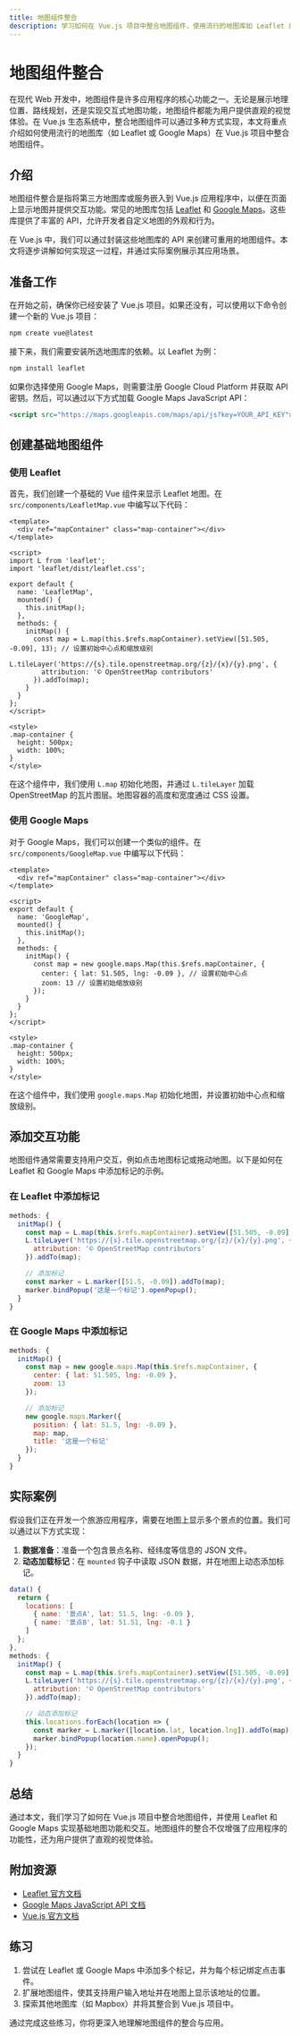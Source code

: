 ```yaml
---
title: 地图组件整合
description: 学习如何在 Vue.js 项目中整合地图组件，使用流行的地图库如 Leaflet 或 Google Maps，并实现交互式地图功能。
---
```


# 地图组件整合

在现代 Web 开发中，地图组件是许多应用程序的核心功能之一。无论是展示地理位置、路线规划，还是实现交互式地图功能，地图组件都能为用户提供直观的视觉体验。在 Vue.js 生态系统中，整合地图组件可以通过多种方式实现，本文将重点介绍如何使用流行的地图库（如 Leaflet 或 Google Maps）在 Vue.js 项目中整合地图组件。

## 介绍

地图组件整合是指将第三方地图库或服务嵌入到 Vue.js 应用程序中，以便在页面上显示地图并提供交互功能。常见的地图库包括 [Leaflet](https://leafletjs.com/) 和 [Google Maps](https://developers.google.com/maps)。这些库提供了丰富的 API，允许开发者自定义地图的外观和行为。

在 Vue.js 中，我们可以通过封装这些地图库的 API 来创建可重用的地图组件。本文将逐步讲解如何实现这一过程，并通过实际案例展示其应用场景。

## 准备工作

在开始之前，确保你已经安装了 Vue.js 项目。如果还没有，可以使用以下命令创建一个新的 Vue.js 项目：

```bash
npm create vue@latest
```

接下来，我们需要安装所选地图库的依赖。以 Leaflet 为例：

```bash
npm install leaflet
```

如果你选择使用 Google Maps，则需要注册 Google Cloud Platform 并获取 API 密钥。然后，可以通过以下方式加载 Google Maps JavaScript API：

```html
<script src="https://maps.googleapis.com/maps/api/js?key=YOUR_API_KEY"></script>
```

## 创建基础地图组件

### 使用 Leaflet

首先，我们创建一个基础的 Vue 组件来显示 Leaflet 地图。在 `src/components/LeafletMap.vue` 中编写以下代码：

```vue
<template>
  <div ref="mapContainer" class="map-container"></div>
</template>

<script>
import L from 'leaflet';
import 'leaflet/dist/leaflet.css';

export default {
  name: 'LeafletMap',
  mounted() {
    this.initMap();
  },
  methods: {
    initMap() {
      const map = L.map(this.$refs.mapContainer).setView([51.505, -0.09], 13); // 设置初始中心点和缩放级别
      L.tileLayer('https://{s}.tile.openstreetmap.org/{z}/{x}/{y}.png', {
        attribution: '© OpenStreetMap contributors'
      }).addTo(map);
    }
  }
};
</script>

<style>
.map-container {
  height: 500px;
  width: 100%;
}
</style>
```

在这个组件中，我们使用 `L.map` 初始化地图，并通过 `L.tileLayer` 加载 OpenStreetMap 的瓦片图层。地图容器的高度和宽度通过 CSS 设置。

### 使用 Google Maps

对于 Google Maps，我们可以创建一个类似的组件。在 `src/components/GoogleMap.vue` 中编写以下代码：

```vue
<template>
  <div ref="mapContainer" class="map-container"></div>
</template>

<script>
export default {
  name: 'GoogleMap',
  mounted() {
    this.initMap();
  },
  methods: {
    initMap() {
      const map = new google.maps.Map(this.$refs.mapContainer, {
        center: { lat: 51.505, lng: -0.09 }, // 设置初始中心点
        zoom: 13 // 设置初始缩放级别
      });
    }
  }
};
</script>

<style>
.map-container {
  height: 500px;
  width: 100%;
}
</style>
```

在这个组件中，我们使用 `google.maps.Map` 初始化地图，并设置初始中心点和缩放级别。

## 添加交互功能

地图组件通常需要支持用户交互，例如点击地图标记或拖动地图。以下是如何在 Leaflet 和 Google Maps 中添加标记的示例。

### 在 Leaflet 中添加标记

```javascript
methods: {
  initMap() {
    const map = L.map(this.$refs.mapContainer).setView([51.505, -0.09], 13);
    L.tileLayer('https://{s}.tile.openstreetmap.org/{z}/{x}/{y}.png', {
      attribution: '© OpenStreetMap contributors'
    }).addTo(map);

    // 添加标记
    const marker = L.marker([51.5, -0.09]).addTo(map);
    marker.bindPopup('这是一个标记').openPopup();
  }
}
```

### 在 Google Maps 中添加标记

```javascript
methods: {
  initMap() {
    const map = new google.maps.Map(this.$refs.mapContainer, {
      center: { lat: 51.505, lng: -0.09 },
      zoom: 13
    });

    // 添加标记
    new google.maps.Marker({
      position: { lat: 51.5, lng: -0.09 },
      map: map,
      title: '这是一个标记'
    });
  }
}
```

## 实际案例

假设我们正在开发一个旅游应用程序，需要在地图上显示多个景点的位置。我们可以通过以下方式实现：

1. **数据准备**：准备一个包含景点名称、经纬度等信息的 JSON 文件。
2. **动态加载标记**：在 `mounted` 钩子中读取 JSON 数据，并在地图上动态添加标记。

```javascript
data() {
  return {
    locations: [
      { name: '景点A', lat: 51.5, lng: -0.09 },
      { name: '景点B', lat: 51.51, lng: -0.1 }
    ]
  };
},
methods: {
  initMap() {
    const map = L.map(this.$refs.mapContainer).setView([51.505, -0.09], 13);
    L.tileLayer('https://{s}.tile.openstreetmap.org/{z}/{x}/{y}.png', {
      attribution: '© OpenStreetMap contributors'
    }).addTo(map);

    // 动态添加标记
    this.locations.forEach(location => {
      const marker = L.marker([location.lat, location.lng]).addTo(map);
      marker.bindPopup(location.name).openPopup();
    });
  }
}
```

## 总结

通过本文，我们学习了如何在 Vue.js 项目中整合地图组件，并使用 Leaflet 和 Google Maps 实现基础地图功能和交互。地图组件的整合不仅增强了应用程序的功能性，还为用户提供了直观的视觉体验。

## 附加资源

- [Leaflet 官方文档](https://leafletjs.com/)
- [Google Maps JavaScript API 文档](https://developers.google.com/maps/documentation/javascript/overview)
- [Vue.js 官方文档](https://vuejs.org/)

## 练习

1. 尝试在 Leaflet 或 Google Maps 中添加多个标记，并为每个标记绑定点击事件。
2. 扩展地图组件，使其支持用户输入地址并在地图上显示该地址的位置。
3. 探索其他地图库（如 Mapbox）并将其整合到 Vue.js 项目中。

通过完成这些练习，你将更深入地理解地图组件的整合与应用。